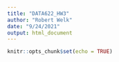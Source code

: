 ---
title: "DATA622_HW3"
author: "Robert Welk"
date: "9/24/2021"
output: html_document
---

```{r setup, include=FALSE}
knitr::opts_chunk$set(echo = TRUE)
```



